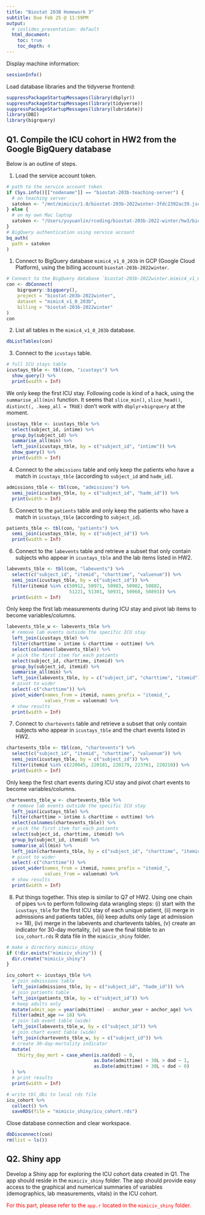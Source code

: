 ```yaml
---
title: "Biostat 203B Homework 3"
subtitle: Due Feb 25 @ 11:59PM
output:
  # ioslides_presentation: default
  html_document:
    toc: true
    toc_depth: 4
---
```


Display machine information:
```r
sessionInfo()
```

Load database libraries and the tidyverse frontend:
```r
suppressPackageStartupMessages(library(dbplyr))
suppressPackageStartupMessages(library(tidyverse))
suppressPackageStartupMessages(library(lubridate))
library(DBI)
library(bigrquery)
```

## Q1. Compile the ICU cohort in HW2 from the Google BigQuery database 

Below is an outline of steps.

1. Load the service account token.
```r
# path to the service account token 
if (Sys.info()[["nodename"]] == "biostat-203b-teaching-server") {
  # on teaching server
  satoken <- "/mnt/mimiciv/1.0/biostat-203b-2022winter-3fdc2392ac39.json"
} else {
  # on my own Mac laptop
  satoken <- "/Users/yuyuanlin/rcoding/biostat-203b-2022-winter/hw3/biostat-203b-2022winter-3fdc2392ac39.json"
}
# BigQuery authentication using service account
bq_auth(
  path = satoken
)
```

1. Connect to BigQuery database `mimic4_v1_0_203b` in GCP (Google Cloud Platform), using the billing account `biostat-203b-2022winter`.
```r
# Connect to the BigQuery database `biostat-203b-2022winter.mimic4_v1_0_203b`
con <- dbConnect(
    bigrquery::bigquery(),
    project = "biostat-203b-2022winter",
    dataset = "mimic4_v1_0_203b",
    billing = "biostat-203b-2022winter"
)
con
```

2. List all tables in the `mimic4_v1_0_203b` database.
```r
dbListTables(con)
```

3. Connect to the `icustays` table.
```r
# full ICU stays table
icustays_tble <- tbl(con, "icustays") %>%
  show_query() %>%
  print(width = Inf)
```
We only keep the first ICU stay. Following code is kind of a hack, using the `summarise_all(min)` function. It seems that `slice_min()`, `slice_head()`, `distinct(, .keep_all = TRUE)` don't work with `dbplyr`+`bigrquery` at the moment.
```r
icustays_tble <- icustays_tble %>% 
  select(subject_id, intime) %>% 
  group_by(subject_id) %>% 
  summarise_all(min) %>%
  left_join(icustays_tble, by = c("subject_id", "intime")) %>%
  show_query() %>%
  print(width = Inf)
```


4. Connect to the `admissions` table and only keep the patients who have a match in `icustays_tble` (according to `subject_id` and `hadm_id`).
```r
admissions_tble <- tbl(con, "admissions") %>%
  semi_join(icustays_tble, by = c("subject_id", "hadm_id")) %>%
  print(width = Inf)
```

5. Connect to the `patients` table and only keep the patients who have a match in `icustays_tble` (according to `subject_id`).
```r
patients_tble <- tbl(con, "patients") %>%
  semi_join(icustays_tble, by = c("subject_id")) %>%
  print(width = Inf)
```

6. Connect to the `labevents` table and retrieve a subset that only contain subjects who appear in `icustays_tble` and the lab items listed in HW2. 
```r
labevents_tble <- tbl(con, "labevents") %>%
  select(c("subject_id", "itemid", "charttime", "valuenum")) %>%
  semi_join(icustays_tble, by = c("subject_id")) %>%
  filter(itemid %in% c(50912, 50971, 50983, 50902, 50882, 
                       51221, 51301, 50931, 50960, 50893)) %>%
  print(width = Inf)
```
Only keep the first lab measurements during ICU stay and pivot lab items to become variables/columns.
```r
labevents_tble_w <- labevents_tble %>% 
  # remove lab events outside the specific ICU stay
  left_join(icustays_tble) %>%
  filter(charttime > intime & charttime < outtime) %>%
  select(colnames(labevents_tble)) %>%
  # pick the first item for each patients
  select(subject_id, charttime, itemid) %>% 
  group_by(subject_id, itemid) %>% 
  summarise_all(min) %>%
  left_join(labevents_tble, by = c("subject_id", "charttime", "itemid")) %>%
  # pivot to wider
  select(-c("charttime")) %>%
  pivot_wider(names_from = itemid, names_prefix = "itemid_",
              values_from = valuenum) %>%
  # show results
  print(width = Inf)
```

7. Connect to `chartevents` table and retrieve a subset that only contain subjects who appear in `icustays_tble` and the chart events listed in HW2.
```r
chartevents_tble <- tbl(con, "chartevents") %>%
  select(c("subject_id", "itemid", "charttime", "valuenum")) %>%
  semi_join(icustays_tble, by = c("subject_id")) %>%
  filter(itemid %in% c(220045, 220181, 220179, 223761, 220210)) %>%
  print(width = Inf)
```
Only keep the first chart events during ICU stay and pivot chart events to become variables/columns.
```r
chartevents_tble_w <- chartevents_tble %>% 
  # remove lab events outside the specific ICU stay
  left_join(icustays_tble) %>%
  filter(charttime > intime & charttime < outtime) %>%
  select(colnames(chartevents_tble)) %>%
  # pick the first item for each patients
  select(subject_id, charttime, itemid) %>% 
  group_by(subject_id, itemid) %>% 
  summarise_all(min) %>%
  left_join(chartevents_tble, by = c("subject_id", "charttime", "itemid")) %>%
  # pivot to wider
  select(-c("charttime")) %>%
  pivot_wider(names_from = itemid, names_prefix = "itemid_",
              values_from = valuenum) %>%
  # show results
  print(width = Inf)
```

8. Put things together. This step is similar to Q7 of HW2. Using one chain of pipes `%>%` to perform following data wrangling steps: (i) start with the `icustays_tble` for the first ICU stay of each unique patient, (ii) merge in admissions and patients tables, (iii) keep adults only (age at admission >= 18), (iv) merge in the labevents and chartevents tables, (v) create an indicator for 30-day mortality, (vi) save the final tibble to an `icu_cohort.rds` R data file in the `mimiciv_shiny` folder.

```r
# make a directory mimiciv_shiny
if (!dir.exists("mimiciv_shiny")) {
  dir.create("mimiciv_shiny")
}
```

```r
icu_cohort <- icustays_tble %>% 
  # join admissions table
  left_join(admissions_tble, by = c("subject_id", "hadm_id")) %>%
  # join patients table
  left_join(patients_tble, by = c("subject_id")) %>%
  # keep adults only
  mutate(admit_age = year(admittime) - anchor_year + anchor_age) %>%
  filter(admit_age >= 18) %>%
  # join lab event table (wide)
  left_join(labevents_tble_w, by = c("subject_id")) %>%
  # join chart event table (wide)
  left_join(chartevents_tble_w, by = c("subject_id")) %>%
  # create 30-day-mortality indicator
  mutate(
    thirty_day_mort = case_when(is.na(dod) ~ 0,
                                as.Date(admittime) + 30L > dod ~ 1,
                                as.Date(admittime) + 30L < dod ~ 0)
  ) %>%
  # print results
  print(width = Inf)
```

```r
# write tbl_dbi to local rds file
icu_cohort %>% 
  collect() %>%
  saveRDS(file = "mimiciv_shiny/icu_cohort.rds")
```

Close database connection and clear workspace.
```r
dbDisconnect(con)
rm(list = ls())
```

## Q2. Shiny app

Develop a Shiny app for exploring the ICU cohort data created in Q1. The app should reside in the `mimiciv_shiny` folder. The app should provide easy access to the graphical and numerical summaries of variables (demographics, lab measurements, vitals) in the ICU cohort.


<p style="color:red;">For this part, please refer to the `app.r` located in the `mimiciv_shiny` folder. </p>